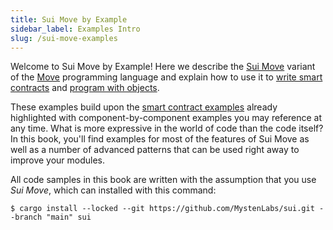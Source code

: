 ```yaml
---
title: Sui Move by Example
sidebar_label: Examples Intro
slug: /sui-move-examples
---
```


Welcome to Sui Move by Example! Here we describe the [Sui Move](../learn/sui-overview/how-sui-move-differs.mdx) variant of the [Move](../learn/sui-overview/why-move.mdx) programming language and explain how to use it to [write smart contracts](../build/create-smart-contracts/smart-contracts.mdx) and [program with objects](../build/program-with-objects/object-basics.mdx).

These examples build upon the [smart contract examples](../build/quickstart/examples.mdx) already highlighted with component-by-component examples you may reference at any time. What is more expressive in the world of code than the code itself? In this book, you'll find examples for most of the features of Sui Move as well as a number of advanced patterns that can be used right away to improve your modules.

All code samples in this book are written with the assumption that you use _Sui Move_, which can installed with this command:

```
$ cargo install --locked --git https://github.com/MystenLabs/sui.git --branch "main" sui
```

